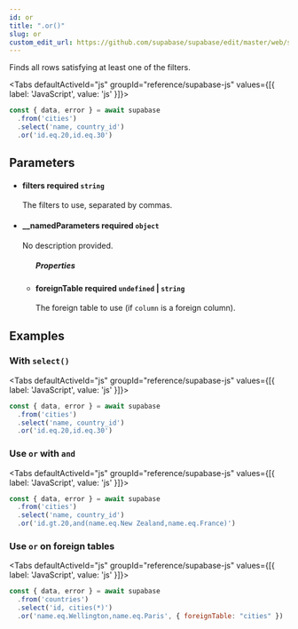 ```yaml
---
id: or
title: ".or()"
slug: or
custom_edit_url: https://github.com/supabase/supabase/edit/master/web/spec/supabase.yml
---
```



Finds all rows satisfying at least one of the filters.

<Tabs
  defaultActiveId="js"
  groupId="reference/supabase-js"
  values={[{ label: 'JavaScript', value: 'js' }]}>

<TabsPanel id="js" label="js">

```js
const { data, error } = await supabase
  .from('cities')
  .select('name, country_id')
  .or('id.eq.20,id.eq.30')
```


</TabsPanel>

</Tabs>

## Parameters


<ul className="method-list-group">
  
<li className="method-list-item">
  <h4 className="method-list-item-label">
    <span className="method-list-item-label-name">
      filters
    </span>
    <span className="method-list-item-label-badge required">
      required
    </span>
    <span className="method-list-item-validation">
      <code>string</code>
    </span>
  </h4>
  <div class="method-list-item-description">

The filters to use, separated by commas.

  </div>
  
</li>


<li className="method-list-item">
  <h4 className="method-list-item-label">
    <span className="method-list-item-label-name">
      __namedParameters
    </span>
    <span className="method-list-item-label-badge required">
      required
    </span>
    <span className="method-list-item-validation">
      <code>object</code>
    </span>
  </h4>
  <div class="method-list-item-description">

No description provided. 

  </div>
  
<ul className="method-list-group">
  <h5 class="method-list-title method-list-title-isChild expanded">Properties</h5>

<li className="method-list-item">
  <h4 className="method-list-item-label">
    <span className="method-list-item-label-name">
      foreignTable
    </span>
    <span className="method-list-item-label-badge required">
      required
    </span>
    <span className="method-list-item-validation">
      <code>undefined</code> | <code>string</code>
    </span>
  </h4>
  <div class="method-list-item-description">

The foreign table to use (if `column` is a foreign column).

  </div>
  
</li>

</ul>

</li>

</ul>














## Examples

### With `select()`



<Tabs
  defaultActiveId="js"
  groupId="reference/supabase-js"
  values={[{ label: 'JavaScript', value: 'js' }]}>

<TabsPanel id="js" label="js">

```js
const { data, error } = await supabase
  .from('cities')
  .select('name, country_id')
  .or('id.eq.20,id.eq.30')
```


</TabsPanel>

</Tabs>

### Use `or` with `and`



<Tabs
  defaultActiveId="js"
  groupId="reference/supabase-js"
  values={[{ label: 'JavaScript', value: 'js' }]}>

<TabsPanel id="js" label="js">

```js
const { data, error } = await supabase
  .from('cities')
  .select('name, country_id')
  .or('id.gt.20,and(name.eq.New Zealand,name.eq.France)')
```


</TabsPanel>

</Tabs>

### Use `or` on foreign tables



<Tabs
  defaultActiveId="js"
  groupId="reference/supabase-js"
  values={[{ label: 'JavaScript', value: 'js' }]}>

<TabsPanel id="js" label="js">

```js
const { data, error } = await supabase
  .from('countries')
  .select('id, cities(*)')
  .or('name.eq.Wellington,name.eq.Paris', { foreignTable: "cities" })
```


</TabsPanel>

</Tabs>